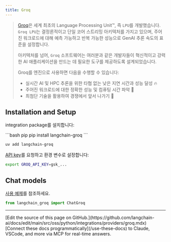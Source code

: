 ```yaml
---
title: Groq
---
```


>[Groq](https://groq.com)은 세계 최초의 Language Processing Unit™, 즉 `LPU`를 개발했습니다.
> `Groq LPU`는 결정론적이고 단일 코어 스트리밍 아키텍처를 가지고 있으며, 주어진 워크로드에 대해 예측 가능하고 반복 가능한 성능으로 GenAI 추론 속도의 표준을 설정합니다.
>
>아키텍처를 넘어, `Groq` 소프트웨어는 여러분과 같은 개발자들이 혁신적이고 강력한 AI 애플리케이션을 만드는 데 필요한 도구를 제공하도록 설계되었습니다.
>
>Groq를 엔진으로 사용하면 다음을 수행할 수 있습니다:
>* 실시간 AI 및 HPC 추론을 위한 타협 없는 낮은 지연 시간과 성능 달성 🔥
>* 주어진 워크로드에 대한 정확한 성능 및 컴퓨팅 시간 파악 🔮
>* 최첨단 기술을 활용하여 경쟁에서 앞서 나가기 💪


## Installation and Setup

integration package를 설치합니다:

<CodeGroup>
```bash pip
pip install langchain-groq
```

```bash uv
uv add langchain-groq
```
</CodeGroup>

[API key](https://console.groq.com/login?utm_source=langchain&utm_content=provider_page)를 요청하고 환경 변수로 설정합니다:

```bash
export GROQ_API_KEY=gsk_...
```

## Chat models

[사용 예제](/oss/python/integrations/chat/groq)를 참조하세요.

```python
from langchain_groq import ChatGroq
```

---

<Callout icon="pen-to-square" iconType="regular">
    [Edit the source of this page on GitHub.](https://github.com/langchain-ai/docs/edit/main/src/oss/python/integrations/providers/groq.mdx)
</Callout>
<Tip icon="terminal" iconType="regular">
    [Connect these docs programmatically](/use-these-docs) to Claude, VSCode, and more via MCP for    real-time answers.
</Tip>
